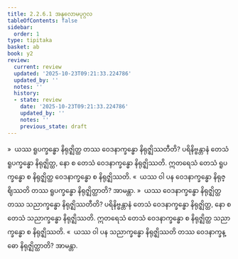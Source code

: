 ```yaml
---
title: 2.2.6.1 အနုလောမပုဂ္ဂလ
tableOfContents: false
sidebar:
  order: 1
type: tipitaka
basket: ab
book: y2
review:
  current: review
  updated: '2025-10-23T09:21:33.224786'
  updated_by: ''
  notes: ''
  history:
  - state: review
    date: '2025-10-23T09:21:33.224786'
    updated_by: ''
    notes: ''
    previous_state: draft
---
```



<ReviewStatus review={frontmatter.review} showDetails={true} />

<HypothesisAnnotation frontmatter={frontmatter} />

<DynamicBreadcrumb />

<Division number="143" book="y2" e="ch" v="33" p="54">

<Paragraph number="788" book="y2">
»  ယဿ ရူပက္ခန္ဓော နိရုဇ္ဈိတ္ထ တဿ ဝေဒနာက္ခန္ဓော နိရုဇ္ဈိဿတီတိ?
</Paragraph>

<Paragraph number="789" book="y2">
ပရိနိဗ္ဗန္တာနံ တေသံ ရူပက္ခန္ဓော နိရုဇ္ဈိတ္ထ, နော စ တေသံ ဝေဒနာက္ခန္ဓော နိရုဇ္ဈိဿတိ. ဣတရေသံ တေသံ ရူပက္ခန္ဓော စ နိရုဇ္ဈိတ္ထ ဝေဒနာက္ခန္ဓော စ နိရုဇ္ဈိဿတိ.
</Paragraph>

<Paragraph number="790" book="y2">
«  ယဿ ဝါ ပန ဝေဒနာက္ခန္ဓော နိရုဇ္ဈိဿတိ တဿ ရူပက္ခန္ဓော နိရုဇ္ဈိတ္ထာတိ? အာမန္တာ.
</Paragraph>

</Division>
<Division number="144" book="y2" e="ch" v="33" p="54">

<Paragraph number="791" book="y2">
»  ယဿ ဝေဒနာက္ခန္ဓော နိရုဇ္ဈိတ္ထ တဿ သညာက္ခန္ဓော နိရုဇ္ဈိဿတီတိ?
</Paragraph>

<Paragraph number="792" book="y2">
ပရိနိဗ္ဗန္တာနံ တေသံ ဝေဒနာက္ခန္ဓော နိရုဇ္ဈိတ္ထ, နော စ တေသံ သညာက္ခန္ဓော နိရုဇ္ဈိဿတိ. ဣတရေသံ တေသံ ဝေဒနာက္ခန္ဓော စ နိရုဇ္ဈိတ္ထ သညာက္ခန္ဓော စ နိရုဇ္ဈိဿတိ.
</Paragraph>

<Paragraph number="793" book="y2">
«  ယဿ ဝါ ပန သညာက္ခန္ဓော နိရုဇ္ဈိဿတိ တဿ ဝေဒနာက္ခန္ဓော နိရုဇ္ဈိတ္ထာတိ? အာမန္တာ.
</Paragraph>
</Division>